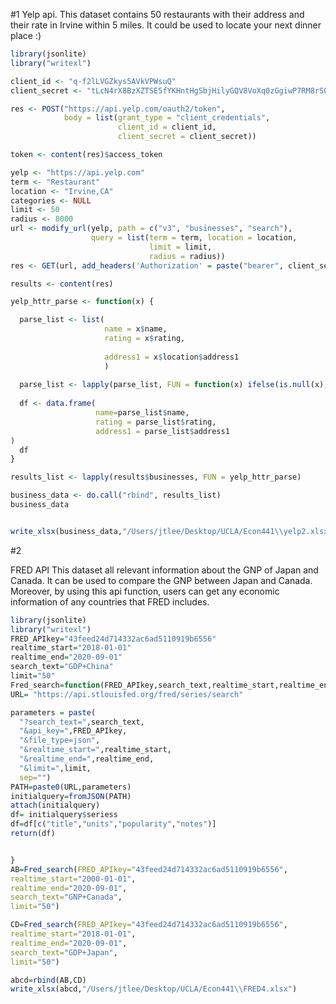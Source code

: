 #1
Yelp api.
This dataset contains 50 restaurants with their address and their rate in Irvine within 5 miles. It could be used to locate your next dinner place :)
```r
library(jsonlite)
library("writexl")

client_id <- "q-f2lLVGZkys5AVkVPWsuQ"
client_secret <- "tLcN4rX8BzXZTSE5fYKHntHgSbjHilyGQV8VoXq0zGgiwP7RM8rS0PCOuRyRpn6UkMsEE9gnXWqEs2V32IreXfwVjao7iiAgKeJQ85u2n_mbuZn3-Tuq3R7qs4CPX3Yx"

res <- POST("https://api.yelp.com/oauth2/token",
            body = list(grant_type = "client_credentials",
                        client_id = client_id,
                        client_secret = client_secret))

token <- content(res)$access_token

yelp <- "https://api.yelp.com"
term <- "Restaurant"
location <- "Irvine,CA"
categories <- NULL
limit <- 50
radius <- 8000
url <- modify_url(yelp, path = c("v3", "businesses", "search"),
                  query = list(term = term, location = location, 
                               limit = limit,
                               radius = radius))
res <- GET(url, add_headers('Authorization' = paste("bearer", client_secret)))

results <- content(res)

yelp_httr_parse <- function(x) {

  parse_list <- list(
                     name = x$name, 
                     rating = x$rating, 
                      
                     address1 = x$location$address1 
                     )
  
  parse_list <- lapply(parse_list, FUN = function(x) ifelse(is.null(x), "", x))
  
  df <- data.frame(
                   name=parse_list$name, 
                   rating = parse_list$rating, 
                   address1 = parse_list$address1 
)
  df
}

results_list <- lapply(results$businesses, FUN = yelp_httr_parse)

business_data <- do.call("rbind", results_list)
business_data


write_xlsx(business_data,"/Users/jtlee/Desktop/UCLA/Econ441\\yelp2.xlsx")
```

#2

FRED API
This dataset all relevant information about the GNP of Japan and Canada. It can be used to compare the GNP between Japan and Canada. Moreover, by using this api function, users can get any economic information of any countries that FRED includes.

```r

  
library(jsonlite)
library("writexl")
FRED_APIkey="43feed24d714332ac6ad5110919b6556"
realtime_start="2018-01-01"
realtime_end="2020-09-01"
search_text="GDP+China"
limit="50"
Fred_search=function(FRED_APIkey,search_text,realtime_start,realtime_end,limit){
URL= "https://api.stlouisfed.org/fred/series/search"

parameters = paste(
  "?search_text=",search_text,
  "&api_key=",FRED_APIkey,
  "&file_type=json",
  "&realtime_start=",realtime_start,
  "&realtime_end=",realtime_end,
  "&limit=",limit,
  sep="")
PATH=paste0(URL,parameters)
initialquery=fromJSON(PATH)
attach(initialquery)
df= initialquery$seriess
df=df[c("title","units","popularity","notes")]
return(df)


}
AB=Fred_search(FRED_APIkey="43feed24d714332ac6ad5110919b6556",
realtime_start="2000-01-01",
realtime_end="2020-09-01",
search_text="GNP+Canada",
limit="50")

CD=Fred_search(FRED_APIkey="43feed24d714332ac6ad5110919b6556",
realtime_start="2018-01-01",
realtime_end="2020-09-01",
search_text="GDP+Japan",
limit="50")

abcd=rbind(AB,CD)
write_xlsx(abcd,"/Users/jtlee/Desktop/UCLA/Econ441\\FRED4.xlsx")
```